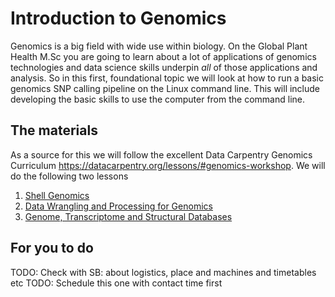 # Introduction to Genomics

Genomics is a big field with wide use within biology. On the Global Plant Health M.Sc you are going to learn about a lot of applications of genomics technologies and data science skills underpin _all_ of those applications and analysis. So in this first, foundational topic we will look at how to run a basic genomics SNP calling pipeline on the Linux command line. This will include developing the basic skills to use the computer from the command line.



## The materials

As a source for this we will follow the excellent Data Carpentry Genomics Curriculum [https://datacarpentry.org/lessons/#genomics-workshop](https://datacarpentry.org/lessons/#genomics-workshop). We will do the following two lessons


  1. [Shell Genomics](https://datacarpentry.org/shell-genomics/)
  2. [Data Wrangling and Processing for Genomics](https://datacarpentry.org/wrangling-genomics/)
  3. [Genome, Transcriptome and Structural Databases](https://danmaclean.github.io/databases/)

## For you to do

TODO: Check with SB: about logistics, place and machines and timetables etc
TODO: Schedule this one with contact time first

